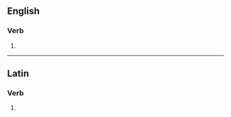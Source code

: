 ==English==

===Verb===
{{head|en|verb form}}

# {{en-third-person singular of|allegorize}}

----

==Latin==

===Verb===
{{la-verb-form|allēgorīzēs}}

# {{inflection of|allēgorīzō||2|s|pres|actv|subj|lang=la}}